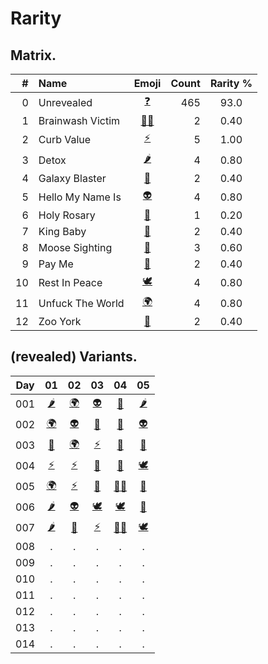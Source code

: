 # Rarity


## Matrix.

| # | Name | Emoji | Count | Rarity % |
|--:|:-----|:-----:|------:|:--------:|
|  0 | Unrevealed       | [❓][] | 465 | 93.0 |
|  1 | Brainwash Victim | [🧟‍♀️][] | 2 | 0.40 |
|  2 | Curb Value       | [⚡️][] | 5 | 1.00 |
|  3 | Detox            | [🌶][] | 4 | 0.80 |
|  4 | Galaxy Blaster   | [🔫][] | 2 | 0.40 |
|  5 | Hello My Name Is | [👽][] | 4 | 0.80 |
|  6 | Holy Rosary      | [📿][] | 1 | 0.20 |
|  7 | King Baby        | [👑][] | 2 | 0.40 |
|  8 | Moose Sighting   | [🦌][] | 3 | 0.60 |
|  9 | Pay Me           | [💸][] | 2 | 0.40 |
| 10 | Rest In Peace    | [🕊][] | 4 | 0.80 | 
| 11 | Unfuck The World | [🌍][] | 4 | 0.80 |
| 12 | Zoo York         | [🗽][] | 2 | 0.40 |


## (revealed) Variants.

| Day | 01 | 02 | 03 | 04 | 05 |
|:---:|:--:|:--:|:--:|:--:|:--:|
| 001 | [🌶][] | [🌍][] | [👽][] | [📿][] | [🌶][] |
| 002 | [🌍][] | [👽][] | [🔫][] | [💸][] | [👽][] |
| 003 | [🗽][] | [🌍][] | [⚡️][] | [💸][] | [🔫][] |
| 004 | [⚡️][] | [⚡️][] | [👑][] | [👑][] | [🕊][] |
| 005 | [🌍][] | [⚡️][] | [🦌][] | [🧟‍♀️][] | [🗽][] |
| 006 | [🌶][] | [👽][] | [🕊][] | [🕊][] | [🦌][] |
| 007 | [🌶][] | [🦌][] | [⚡️][] | [🧟‍♀️][] | [🕊][] |
| 008 | . | . | . | . | . |
| 009 | . | . | . | . | . |
| 010 | . | . | . | . | . |
| 011 | . | . | . | . | . |
| 012 | . | . | . | . | . |
| 013 | . | . | . | . | . |
| 014 | . | . | . | . | . |


[❓]: https://www.pigeons.monster/variants#0-unrevealed
[🧟‍♀️]: https://www.pigeons.monster/variants#1-brainwash-victim
[⚡️]: https://www.pigeons.monster/variants#2-curb-value
[🌶]: https://www.pigeons.monster/variants#3-detox
[🔫]: https://www.pigeons.monster/variants#4-galaxy-blaster
[👽]: https://www.pigeons.monster/variants#5-hello-my-name-is
[📿]: https://www.pigeons.monster/variants#6-holy-rosary
[👑]: https://www.pigeons.monster/variants#7-king-baby
[🦌]: https://www.pigeons.monster/variants#8-moose-sighting
[💸]: https://www.pigeons.monster/variants#9-pay-me
[🕊]: https://www.pigeons.monster/variants#10-rest-in-peace
[🌍]: https://www.pigeons.monster/variants#11-unfuck-the-world
[🗽]: https://www.pigeons.monster/variants#12-zoo-york
[.]: https://www.pigeons.monster/variants#0-unrevealed